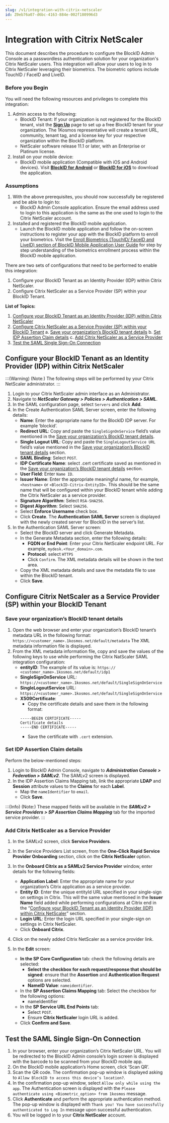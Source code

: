 ```yaml
---
slug: /v1/integration-with-citrix-netscaler
id: Z0eb76a07-d6bc-4163-884e-002f180996d3
---
```

# Integration with Citrix NetScaler
This document describes the procedure to configure the BlockID Admin Console as a passwordless authentication solution for your organization's Citrix NetScaler users. This integration will allow your users to log in to Citrix NetScaler leveraging their biometrics. The biometric options include TouchID / FaceID and LiveID.

### Before you Begin
You will need the following resources and privileges to complete this integration:
1. Admin access to the following:
    * BlockID Tenant: If your organization is not registered for the BlockID tenant, visit the **[Sign Up](https://www.1kosmos.com/blockid-free-trial)** page to set up a free BlockID tenant for your organization. The 1Kosmos representative will create a tenant URL, community, tenant tag, and a license key for your respective organization within the BlockID platform.
    * NetScaler software release 11.1 or later, with an Enterprise or Platinum license.
2. Install on your mobile device:
    * BlockID mobile application (Compatible with iOS and Android devices). Visit **[BlockID for Android](https://play.google.com/store/apps/details?id=com.onekosmos.kernel.blockid)** or **[BlockID for iOS](https://apps.apple.com/us/app/blockid/id1539421428)** to download the application.

### Assumptions

1.	With the above prerequisites, you should now successfully be registered and be able to login to:
    * BlockID Admin Console application. Ensure the email address used to login to this application is the same as the one used to login to the Citrix NetScaler account.
2.	Installed and registered the BlockID mobile application.
    * Launch the BlockID mobile application and follow the on-screen instructions to register your app with the BlockID platform to enroll your biometrics. Visit the [Enroll Biometrics (TouchID/ FaceID and LiveID) section of BlockID Mobile Application User Guide]( https://docs.1kosmos.com/docs/blockid-mobile-application-user-guide#EnrollBio) for step by step understanding of the biometrics enrollment process within the BlockID mobile application.

There are two sets of configurations that need to be performed to enable this integration:

1. Configure your BlockID Tenant as an Identity Provider (IDP) within Citrix NetScaler.
2. Configure Citrix NetScaler as a Service Provider (SP) within your BlockID Tenant.

**List of Topics:**

1. [Configure your BlockID Tenant as an Identity Provider (IDP) within Citrix NetScaler](#CitrixIDP)     
2. [Configure Citrix NetScaler as a Service Provider (SP) within your BlockID Tenant](#BlockIDIDP)
   a. [Save your organization’s BlockID tenant details](#SaveSAML)
   b. [Set IDP Assertion Claim details](#SetIDPSAML) 
   c. [Add Citrix NetScaler as a Service Provider](#SaveSPSAML)
3. [Test the SAML Single Sign-On Connection](#TestSAML)

## <a name = "CitrixIDP"></a>Configure your BlockID Tenant as an Identity Provider (IDP) within Citrix NetScaler
:::(Warning) (Note:)
The following steps will be performed by your Citrix NetScaler administrator. 
:::
1.	Login to your Citrix NetScaler admin interface as an Administrator.
2.	Navigate to ***NetScaler Gateway > Policies > Authentication > SAML***.
3.	In the SAML configuration page, select `Servers` and click **Add**.
4.	In the Create Authentication SAML Server screen, enter the following details:
    * **Name**: Enter the appropriate name for the BlockID IDP server. For example ‘blockid’.
    * **Redirect URL**: Copy and paste the `SingleSignOnService` field’s value mentioned in the  [Save your organization’s BlockID tenant details](#SaveSAML). 
    * **Single Logout URL**: Copy and paste the `SingleLogoutService URL` field’s value mentioned in the [Save your organization’s BlockID tenant details](#SaveSAML) section. 
    * **SAML Binding**: Select `POST`.
    * **IDP Certificate Name**: select .cert certificate saved as mentioned in the  [Save your organization’s BlockID tenant details](#SaveSAML) section.
    * **User Field**: Enter `Name ID`.
    * **Issuer Name**: Enter the appropriate meaningful name, for example, `<hostname>` or `<BlockID-Citrix-EntityID>`. This should be the same name that will be configured within your BlockID tenant while adding the Citrix NetScaler as a service provider.
    * **Signature Algorithm**: Select `RSA-SHA256`.
    * **Digest Algorithm**: Select `SHA256`.
    * Select **Enforce Username** check box.
    * Click **Create**. The **Authentication SAML Server** screen is displayed with the newly created server for BlockID in the server’s list.
5.	In the Authentication SAML Server screen:
    * Select the BlockID server and click Generate Metadata.
    * In the Generate Metadata section, enter the following details:
        * **FQDN or End Point**: Enter your Citrix NetScaler endpoint URL. For example, `mydesk.<Your_domain>.com`.
        * **Protocol**: select `HTTPS`
        * Click `Confirm`. The XML metadata details will be shown in the text area.
    * Copy the XML metadata details and save the metadata file to use within the BlockID tenant.
    * Click **Save**.
 
## <a name = "BlockIDIDP"></a>Configure Citrix NetScaler as a Service Provider (SP) within your BlockID Tenant

### <a name = "SaveSAML"></a>Save your organization’s BlockID tenant details
1.	Open the web browser and enter your organization’s BlockID tenant’s metadata URL in the following format:
`https://<customer_name>.1kosmos.net/default/metadata` 
The XML metadata information file is displayed.
2.	From the XML metadata information file, copy and save the values of the following keys to use while performing the Citrix NatScaler SAML integration configuration:
    * **entityID**: The example of its value is:  `https:// <customer_name>.1kosmos.net/default/idp1`
    * **SingleSignOnService** URL: `https://<customer_name>.1kosmos.net/default/SingleSignOnService`
    * **SingleLogoutService** URL: `https://<customer_name>.1kosmos.net/default/SingleSignOnService`
    * **X509Certificate**:  
        * Copy the certificate details and save them in the following format: 
        ```
        -----BEGIN CERTIFICATE-----
        Certificate details
        -----END CERTIFICATE-----
        ``` 
        * Save the certificate with `.cert` extension.

### <a name = "SetIDPSAML"></a>Set IDP Assertion Claim details
Perform the below-mentioned steps:
1.	Login to BlockID Admin Console, navigate to ***Administration Console > Federation > SAMLv2***.
The SAMLv2 screen is displayed.
3.	In the IDP Assertion Claims Mapping tab, link the appropriate **LDAP** and **Session** attribute values to the **Claims** for each **Label**.
    * Map the `nameIdentifier` to `email`.
    * Click **Save**.

:::(Info) (Note:)
These mapped fields will be available in the ***SAMLv2 > Service Providers > SP Assertion Claims Mapping*** tab for the imported service provider.
:::

### <a name = "SaveSPSAML"></a>Add Citrix NetScaler as a Service Provider
1.	In the SAMLv2 screen, click **Service Providers**.
2.	In the Service Providers List screen, from the **One-Click Rapid Service Provider Onboarding** section, click on the **Citrix NetScaler** option.
3.	In the **Onboard Citrix as a SAMLv2 Service Provider** window, enter details for the following fields:

    * **Application Label**: Enter the appropriate name for your organization’s Citrix application as a service provider.
    * **Entity ID**: Enter the unique entityId URL specified in your single-sign on settings in Citrix. This will the same value mentioned in the **Issuer Name** field added while performing configurations at Citrix end in the “[Configure your BlockID Tenant as an Identity Provider (IDP) within Citrix NetScaler](#CitrixIDP)” section.
    * **Login URL**: Enter the login URL specified in your single-sign on settings in Citrix NetScaler. 
    * Click **Onboard Citrix**.
4.	Click on the newly added Citrix NetScaler as a service provider link.
5.	In the **Edit** screen:
    * **In the SP Core Configuration** tab: check the following details are selected:
        * **Select the checkbox for each request/response that should be signed**: ensure that the **Assertion** and **Authentication Request** options are selected.
        * **NameID Value**: `nameidentifier`.
    * In the **SP Assertion Claims Mapping** tab: Select the checkbox for the following options:
        * nameIdentifier
    * In the **SP Service URL End Points** tab:
        * Select `POST`.
        * Ensure **Citrix NetScaler** login URL is added.
    * Click **Confirm and Save**.

## <a name = "TestSAML"></a>Test the SAML Single Sign-On Connection
1.	In your browser, enter your organization’s Citrix NetScaler URL. You will be redirected to the BlockID Admin console’s login screen is displayed with the barcode to be scanned from your BlockID mobile app.
2. On the BlockID mobile application’s Home screen, click ‘Scan QR’.
3. Scan the QR code. The confirmation pop-up window is displayed asking to `Allow BlockID to access this device’s location?`.
4. In the confirmation pop-up window, select `Allow only while using the app`. The Authentication screen is displayed with the `Please authenticate using <Biometric_option> from 1kosmos` message.
5. Click **Authenticate** and perform the appropriate authentication method. The pop-up window is displayed with `Thank you! You have successfully authenticated to Log In` message upon successful authentication.
6. You will be logged in to your **Citrix NetScaler** account.

